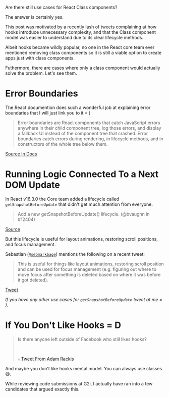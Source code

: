 
Are there still use cases for React Class components?

The answer is certainly yes.  

This post was motivated by a recently lash of tweets complaining at how hooks introduce unnecessary complexity, and that the Class component model was easier to understand due to its clear lifecycle methods. 

Albeit hooks became wildly popular, no one in the React core team ever mentioned removing class components so it is still a viable option to create apps just with class components.

Futhermore, there are cases where only a class component would actually solve the problem. Let's see them.

# Error Boundaries

The React documention does such a wonderful job at explaining error boundaries that I will just link you to it = )

> Error boundaries are React components that catch JavaScript errors anywhere in their child component tree, log those errors, and display a fallback UI instead of the component tree that crashed. Error boundaries catch errors during rendering, in lifecycle methods, and in constructors of the whole tree below them.

[Source In Docs](https://reactjs.org/docs/react-component.html#error-boundaries)


# Running Logic Connected To a Next DOM Update

In React v16.3.0 the Core team added a lifecycle called `getSnapshotBeforeUpdate` that didn't get much attention from everyone.

> Add a new getSnapshotBeforeUpdate() lifecycle. (@bvaughn in #12404)

[Source](https://github.com/facebook/react/blob/7c4e6aae3ef4e77596125f30b801c84800e949a9/CHANGELOG.md)


But this lifecycle is useful for layout animations, restoring scroll positions, and focus management.

Sebastian ([`@sebmarkbage`]()) mentions the following on a recent tweet:

> This is useful for things like layout animations, restoring scroll position and can be used for focus management (e.g. figuring out where to move focus after something is deleted based on where it was before it got deleted).

[Tweet](https://twitter.com/sebmarkbage/status/1380539161690640384?s=21)

_If you have any other use cases for `getSnapshotBeforeUpdate` tweet at me = )._


# If You Don't Like Hooks = D

<blockquote class="comment">
<p>
Is there anyone left outside of Facebook who still likes hooks?
</p>
<br/>
<p>
<a href="https://twitter.com/AdamRackis/status/1380167664098803712" target="_blank" rel="noopener noreferrer">
- Tweet From Adam Rackis
</a>
</p>
</blockquote>


And maybe you don't like hooks mental model. You can always use classes 😅.  

While reviewing code submissions at G2i, I actually have ran into a few candidates that argued exactly this.




